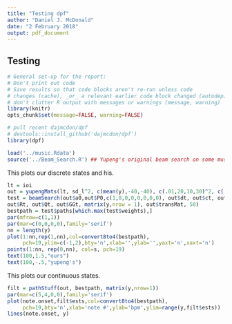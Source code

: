 ```yaml
---
title: "Testing dpf"
author: "Daniel J. McDonald"
date: "2 February 2018"
output: pdf_document
---
```


## Testing

```r
# General set-up for the report:
# Don't print out code
# Save results so that code blocks aren't re-run unless code
# changes (cache), _or_ a relevant earlier code block changed (autodep),
# don't clutter R output with messages or warnings (message, warning)
library(knitr)
opts_chunk$set(message=FALSE, warning=FALSE)
```

```r

# pull recent dajmcdon/dpf
# devtools::install_github('dajmcdon/dpf')
library(dpf)
```


```r
load('../music.Rdata')
source('../Beam_Search.R') ## Yupeng's original beam search on some music data
```

This plots our discrete states and his.
```r
lt = ioi
out = yupengMats(lt, sd_l^2, c(mean(y),-40,-40), c(.01,20,10,30)^2, c(.8,.1,.8,.4))
test = beamSearch(out$a0,out$P0,c(1,0,0,0,0,0,0,0), out$dt, out$ct, out$Tt, out$Zt,
out$Rt, out$Qt, out$GGt, matrix(y,nrow = 1), out$transMat, 50)
bestpath = test$paths[which.max(test$weights),]
par(mfrow=c(1,1))
par(mar=c(0,0,0,0),family='serif')
nn = length(y)
plot(1:nn,rep(1,nn),col=convert8to4(bestpath),
     pch=19,ylim=c(-1,2),bty='n',xlab='',ylab='',yaxt='n',xaxt='n')
points(1:nn, rep(0,nn), col=s, pch=19)
text(100,1.5,"ours")
text(100,-.5,"yupeng's")
```

This plots our continuous states.
```r
filt = pathStuff(out, bestpath, matrix(y,nrow=1))
par(mar=c(5,4,0,0),family='serif')
plot(note.onset,filt$ests,col=convert8to4(bestpath),
     pch=19,bty='n',xlab='note #',ylab='bpm',ylim=range(y,filt$ests))
lines(note.onset, y)
```

